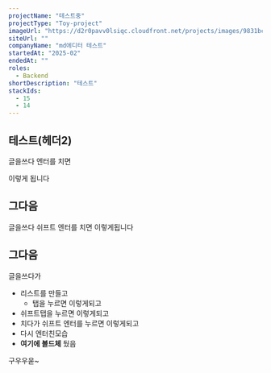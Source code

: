 ```yaml
---
projectName: "테스트중"
projectType: "Toy-project"
imageUrl: "https://d2r0pavv0lsiqc.cloudfront.net/projects/images/9831bcd6-f924-441c-ac27-fe2e426fe20d.png"
siteUrl: ""
companyName: "md에디터 테스트"
startedAt: "2025-02"
endedAt: ""
roles:
  - Backend
shortDescription: "테스트"
stackIds:
  - 15
  - 14
---
```


## 테스트(헤더2)

글을쓰다 엔터를 치면

이렇게 됩니다

## 그다음

글을쓰다 쉬프트 엔터를 치면
이렇게됩니다

## 그다음

글을쓰다가&#x20;

* 리스트를 만들고
  * 탭을 누르면 이렇게되고
* 쉬프트탭을 누르면 이렇게되고
* 치다가 쉬프트 엔터를 누르면
  이렇게되고
* 다시 엔터친모습
* **여기에 볼드체**
   뒀음

구우우욷\~